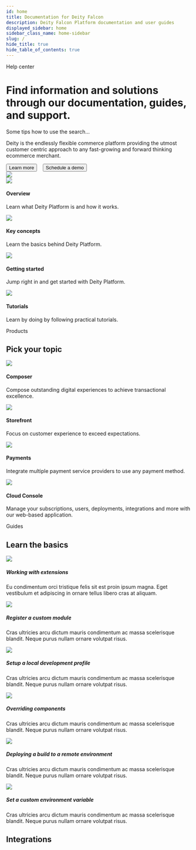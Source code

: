 ```yaml
---
id: home
title: Documentation for Deity Falcon
description: Deity Falcon Platform documentation and user guides
displayed_sidebar: home
sidebar_class_name: home-sidebar
slug: /
hide_title: true
hide_table_of_contents: true
---
```



<div className="text-center pt80">
  <Badge>Help center</Badge>
  <h1 className="headline mb20">Find information and solutions through our documentation, guides, and support.</h1>
  <div className="home-search mb100">
    <SearchBar />
    <div className="home-search-description">Some tips how to use the search...</div>
  </div>
</div>

<Card isPadding={false}>
  <div className="flex">
    <CardContent>
      <LogoImg className="logo-content" />
      <div className="mb20">
        <p >
          Deity is the endlessly flexible commerce platform providing the utmost customer centric approach to any
          fast-growing and forward thinking ecommerce merchant.
        </p>
      </div>  
       <Button variant="contained" size="medium" href="/platform">
          Learn more
       </Button>&nbsp; &nbsp;
      <Button variant="outlined" size="medium" href="https://www.deity.com/contact" target="_blank">
          Schedule a demo
       </Button>
    </CardContent>
    <div className="right-big-card">
      <CardContent >
        <img src="img/composable-commerce.svg"/>
      </CardContent>
    </div>
  </div>
</Card>

<div className="flex mb100 brighten">
  <Card to="/platform">
    <img src="/img/icons/rings.svg" />
    <h4>Overview</h4>
    <p>Learn what Deity Platform is and how it works.</p>
  </Card>
  <Card to="/platform/key-concepts">
    <img src="/img/icons/info.svg" />
    <h4>Key concepts</h4>
    <p>Learn the basics behind Deity Platform.</p>
  </Card>
  <Card to="/platform/getting-started/overview">
    <img src="/img/icons/lightning.svg" />
    <h4>Getting started</h4>
    <p>Jump right in and get started with Deity Platform.</p>
  </Card>  
  <Card to="/platform/support/tutorials">
    <img src="/img/icons/lightbulb.svg" />
    <h4>Tutorials</h4>
    <p>Learn by doing by following practical tutorials.</p>
  </Card>
</div>

<Badge>Products</Badge>
<h2 className="mb20 headline2">Pick your topic</h2>
<div className="flex mb100 brighten">
  <Card to="/composer">
    <img src="/img/icons/ticker.svg" />
    <h4>Composer</h4>
    <p>Compose outstanding digital experiences to achieve transactional excellence.</p>
  </Card>
  <Card to="/storefront">
    <img src="/img/icons/shop.svg" />
    <h4>Storefront</h4>
    <p>Focus on customer experience to exceed expectations.</p>
  </Card>
  <Card to="/payments">
    <img src="/img/icons/coins.svg" />
    <h4>Payments</h4>
    <p>Integrate multiple payment service providers to use any payment method.</p>
  </Card>
  <Card to="/console">
    <img src="/img/icons/switch.svg" />
    <h4>Cloud Console</h4>
    <p>Manage your subscriptions, users, deployments, integrations and more with our web-based application.</p>
  </Card>
</div>

<Badge>Guides</Badge>
<h2 className="mb20 headline2">Learn the basics</h2>
<div className="flex brighten">
  <Card variant="horizontal" to="#">
    <img src="/img/icons/ticker.svg" />
    <div>
      <h5>Working with extensions</h5>
      <p>
        Eu condimentum orci tristique felis sit est proin ipsum magna. Eget vestibulum et adipiscing in ornare tellus
        libero cras at aliquam.
      </p>
    </div>
  </Card>
  <Card variant="horizontal" to="#">
    <img src="/img/icons/ticker.svg" />
    <div>
      <h5>Register a custom module</h5>
      <p>
        Cras ultricies arcu dictum mauris condimentum ac massa scelerisque blandit. Neque purus nullam ornare volutpat
        risus.
      </p>
    </div>
  </Card>
</div>
<div className="flex brighten">
  <Card variant="horizontal" to="#">
    <img src="/img/icons/coins.svg" />
    <div>
      <h5>Setup a local development profile</h5>
      <p>
        Cras ultricies arcu dictum mauris condimentum ac massa scelerisque blandit. Neque purus nullam ornare volutpat
        risus.
      </p>
    </div>
  </Card>
  <Card variant="horizontal" to="#">
    <img src="/img/icons/data.svg" />
    <div>
      <h5>Overriding components</h5>
      <p>
        Cras ultricies arcu dictum mauris condimentum ac massa scelerisque blandit. Neque purus nullam ornare volutpat
        risus.
      </p>
    </div>
  </Card>
</div>
<div className="flex mb100 brighten">
  <Card variant="horizontal" to="#">
    <img src="/img/icons/switch.svg" />
    <div>
      <h5>Deploying a build to a remote environment</h5>
      <p>
        Cras ultricies arcu dictum mauris condimentum ac massa scelerisque blandit. Neque purus nullam ornare volutpat
        risus.
      </p>
    </div>
  </Card>
  <Card variant="horizontal" to="#">
    <img src="/img/icons/switch.svg" />
    <div>
      <h5>Set a custom environment variable</h5>
      <p>
        Cras ultricies arcu dictum mauris condimentum ac massa scelerisque blandit. Neque purus nullam ornare volutpat
        risus.
      </p>
    </div>
  </Card>
</div>

<h2 class="mb20 headline2">Integrations</h2>


<IntegrationContent />



